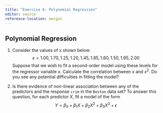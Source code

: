 ```yaml
---
title: "Exercise 6: Polynomial Regression"
editor: source
reference-location: margin
---
```


::: callout-note

:::



## Polynomial Regression


<!-- LRA 7.1 -->
1. Consider the values of x shown below: 
$$x = 1.00, 1.70, 1.25, 1.20, 1.45, 1.85, 1.60, 1.50, 1.95, 2.00$$ Suppose that we wish to fit a second-order model using these levels for the regressor variable $x$. Calculate the correlation between $x$ and $x^2$. Do you see any potential difficulties in fitting the model?




<!-- ISL 5.15 -->
2. Is there evidence of non-linear association between any of the predictors and the response `crim` in the `Boston` data set? To answer this question, for each predictor $X$, fit a model of the form 
$$Y = \beta_0 + \beta_1X+\beta_2X^2+\beta_3X^3+\epsilon$$